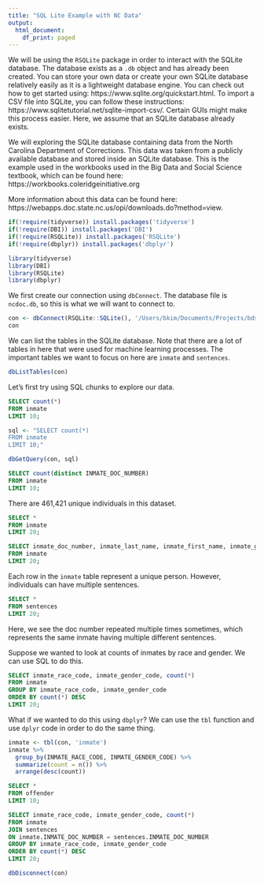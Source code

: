 ```yaml
---
title: "SQL Lite Example with NC Data"
output:
  html_document:
    df_print: paged
---
```


We will be using the `RSQLite` package in order to interact with the SQLite database. The database exists as a `.db` object and has already been created. You can store your own data or create your own SQLite database relatively easily as it is a lightweight database engine. You can check out how to get started using: https://www.sqlite.org/quickstart.html. To import a CSV file into SQLite, you can follow these instructions: https://www.sqlitetutorial.net/sqlite-import-csv/. Certain GUIs might make this process easier. Here, we assume that an SQLite database already exists.

We will exploring the SQLite database containing data from the North Carolina Department of Corrections. This data was taken from a publicly available database and stored inside an SQLite database. This is the example used in the workbooks used in the Big Data and Social Science textbook, which can be found here: https://workbooks.coleridgeinitiative.org 

More information about this data can be found here: https://webapps.doc.state.nc.us/opi/downloads.do?method=view. 

```r
if(!require(tidyverse)) install.packages('tidyverse')
if(!require(DBI)) install.packages('DBI')
if(!require(RSQLite)) install.packages('RSQLite')
if(!require(dbplyr)) install.packages('dbplyr')

library(tidyverse)
library(DBI)
library(RSQLite)
library(dbplyr)
```

We first create our connection using `dbConnect`. The database file is `ncdoc.db`, so this is what we will want to connect to.

```r
con <- dbConnect(RSQLite::SQLite(), '/Users/bkim/Documents/Projects/bdss-notebooks/testing/ncdoc.db')
con
```

We can list the tables in the SQLite database. Note that there are a lot of tables in here that were used for machine learning processes. The important tables we want to focus on here are `inmate` and `sentences`.  

```r
dbListTables(con)
```

Let's first try using SQL chunks to explore our data.

```sql
SELECT count(*)
FROM inmate
LIMIT 10;
```
```r
sql <- "SELECT count(*)
FROM inmate
LIMIT 10;"

dbGetQuery(con, sql)
```


```sql
SELECT count(distinct INMATE_DOC_NUMBER)
FROM inmate
LIMIT 10;
```

There are 461,421 unique individuals in this dataset. 

```sql
SELECT *
FROM inmate
LIMIT 20;
```
```sql
SELECT inmate_doc_number, inmate_last_name, inmate_first_name, inmate_gender_code, inmate_race_code
FROM inmate
LIMIT 20;
```

Each row in the `inmate` table represent a unique person. However, individuals can have multiple sentences.

```sql
SELECT *
FROM sentences
LIMIT 20;
```
Here, we see the doc number repeated multiple times sometimes, which represents the same inmate having multiple different sentences. 

Suppose we wanted to look at counts of inmates by race and gender. We can use SQL to do this.

```sql
SELECT inmate_race_code, inmate_gender_code, count(*)
FROM inmate
GROUP BY inmate_race_code, inmate_gender_code
ORDER BY count(*) DESC
LIMIT 20;
```
What if we wanted to do this using `dbplyr`? We can use the `tbl` function and use `dplyr` code in order to do the same thing.

```r
inmate <- tbl(con, 'inmate')
inmate %>% 
  group_by(INMATE_RACE_CODE, INMATE_GENDER_CODE) %>%
  summarize(count = n()) %>% 
  arrange(desc(count))
```
```sql
SELECT *
FROM offender
LIMIT 10;
```

```sql
SELECT inmate_race_code, inmate_gender_code, count(*)
FROM inmate
JOIN sentences
ON inmate.INMATE_DOC_NUMBER = sentences.INMATE_DOC_NUMBER
GROUP BY inmate_race_code, inmate_gender_code
ORDER BY count(*) DESC
LIMIT 20;

```

```r
dbDisconnect(con)
```